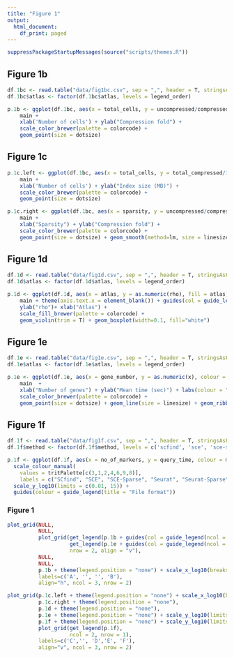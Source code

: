 ```yaml
---
title: "Figure 1"
output:
  html_document:
    df_print: paged
---
```



```r
suppressPackageStartupMessages(source("scripts/themes.R"))
```

## Figure 1b
```r
df.1bc <- read.table("data/fig1bc.csv", sep = ",", header = T, stringsAsFactors = F)
df.1bc$atlas <- factor(df.1bc$atlas, levels = legend_order)

p.1b <- ggplot(df.1bc, aes(x = total_cells, y = uncompressed/compressed, colour = atlas)) + 
    main + 
    xlab('Number of cells') + ylab("Compression fold") + 
    scale_color_brewer(palette = colorcode) + 
    geom_point(size = dotsize)
```

## Figure 1c
```r
p.1c.left <- ggplot(df.1bc, aes(x = total_cells, y = total_compressed/1024^2, colour = atlas)) + 
    main + 
    xlab('Number of cells') + ylab("Index size (MB)") + 
    scale_color_brewer(palette = colorcode) + 
    geom_point(size = dotsize)

p.1c.right <- ggplot(df.1bc, aes(x = sparsity, y = uncompressed/compressed, colour = atlas)) + 
    main + 
    xlab("Sparsity") + ylab("Compression fold") + 
    scale_color_brewer(palette = colorcode) + 
    geom_point(size = dotsize) + geom_smooth(method=lm, size = linesize) 
```

## Figure 1d
```r
df.1d <- read.table("data/fig1d.csv", sep = ",", header = T, stringsAsFactors = F)
df.1d$atlas <- factor(df.1d$atlas, levels = legend_order)

p.1d <- ggplot(df.1d, aes(x = atlas, y = as.numeric(rho), fill = atlas)) + 
    main + theme(axis.text.x = element_blank()) + guides(col = guide_legend(ncol = 2)) +
    ylab("rho")+ xlab("Atlas") + 
    scale_fill_brewer(palette = colorcode) + 
    geom_violin(trim = T) + geom_boxplot(width=0.1, fill="white")
```

## Figure 1e
```r
df.1e <- read.table("data/fig1e.csv", sep = ",", header = T, stringsAsFactors = F)
df.1e$atlas <- factor(df.1e$atlas, levels = legend_order)

p.1e <- ggplot(df.1e, aes(x = gene_number, y = as.numeric(x), colour = atlas)) + 
    main  + 
    xlab("Number of genes") + ylab("Mean time (sec)") + labs(colour = "Atlas") + 
    scale_color_brewer(palette = colorcode) +
    geom_point(size = dotsize) + geom_line(size = linesize) + geom_ribbon(aes(ymin=df.1e$x + df.1e$se, ymax = df.1e$x - df.1e$se), linetype = 1, alpha = 0.1)
```

## Figure 1f
```r
df.1f <- read.table("data/fig1f.csv", sep = ",", header = T, stringsAsFactors = F)
df.1f$method <- factor(df.1f$method, levels = c('scfind', 'sce', 'sce-sparseMatrix', 'seurat', 'seurat-sparseMatrix', 'loom', 'loom-1000', 'loom-5000'))

p.1f <- ggplot(df.1f, aes(x = no_of_markers, y = query_time, colour = method))  + geom_jitter(size = dotsize, alpha = 0.8) + main +   labs(x = "Number of genes", y = "Query time (sec)") + 
  scale_colour_manual(
    values = tritPalette[c(3,1,2,4,6,9,8)], 
    labels = c("SCfind", "SCE", "SCE-Sparse", "Seurat", "Seurat-Sparse", "Loom-1000", "Loom-5000")) + 
  scale_y_log10(limits = c(0.01, 15)) +
  guides(colour = guide_legend(title = "File format"))

```

### Figure 1
```r
plot_grid(NULL, 
          NULL,
          plot_grid(get_legend(p.1b + guides(col = guide_legend(ncol = 2)) + labs(colour = "Atlas") + theme(legend.key.size = unit(.5, "cm"))),
                    get_legend(p.1e + guides(col = guide_legend(ncol = 2)) + theme(legend.title=element_blank(), legend.key.size = unit(.5, "cm"))),
                    nrow = 2, align = "v"),
          NULL, 
          NULL,
          p.1b + theme(legend.position = "none") + scale_x_log10(breaks = trans_breaks("log10", function(x) 10^x), labels = trans_format("log10", math_format(10^.x))),
          labels=c('A', '', '', 'B'), 
          align="h", ncol = 3, nrow = 2)

plot_grid(p.1c.left + theme(legend.position = "none") + scale_x_log10(breaks = trans_breaks("log10", function(x) 10^x), labels = trans_format("log10", math_format(10^.x))), 
          p.1c.right + theme(legend.position = "none"), 
          p.1d + theme(legend.position = "none"),
          p.1e + theme(legend.position = "none") + scale_y_log10(limits = c(0.01, 3)),
          p.1f + theme(legend.position = "none") + scale_y_log10(limits = c(0.01, 15)),
          plot_grid(get_legend(p.1f), 
                    ncol = 2, nrow = 1),
          labels=c('C','', 'D','E', 'F'),
          align="v", ncol = 3, nrow = 2)
```